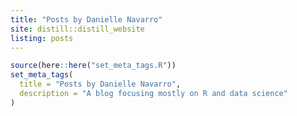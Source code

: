 ```yaml
---
title: "Posts by Danielle Navarro"
site: distill::distill_website
listing: posts
---
```


```r
source(here::here("set_meta_tags.R"))
set_meta_tags(
  title = "Posts by Danielle Navarro",
  description = "A blog focusing mostly on R and data science"
)
```
